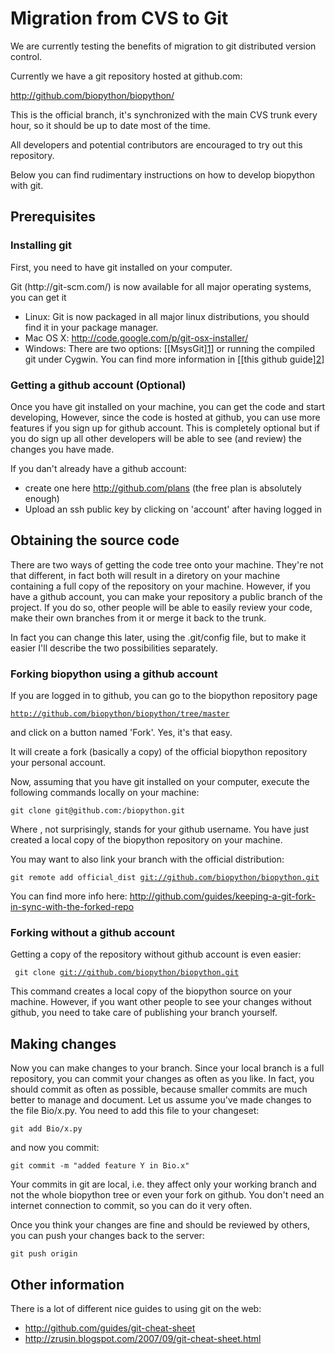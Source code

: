 = Migration from CVS to Git =

We are currently testing the benefits of migration to git distributed version control.

Currently we have a git repository hosted at github.com:

http://github.com/biopython/biopython/

This is the official branch, it's synchronized with the main CVS trunk every hour, so it should be up to date most of the time.

All developers and potential contributors are encouraged to try out this repository. 

Below you can find rudimentary instructions on how to develop biopython with git.

== Prerequisites ==

=== Installing git ===

First, you need to have git installed on your computer. 

Git (http://git-scm.com/) is now available for  all major operating systems, you can get it 
* Linux: Git is now packaged in all major linux distributions, you should find it in your package manager.
* Mac OS X: http://code.google.com/p/git-osx-installer/
* Windows: There are two options:  [[MsysGit][http://code.google.com/p/msysgit/]] or running the compiled git under Cygwin. You can find more information in [[this github guide][http://github.com/guides/using-git-and-github-for-the-windows-for-newbies]]


=== Getting a github account (Optional) ===

Once you have git installed on your machine, you can get the code and start developing,
However, since the code is hosted at github, you can use more features if you sign up for github account. 
This is completely optional but if you do sign up all other developers will be able to see (and review) the changes you have made. 

If you dan't already have a github account:
* create one here http://github.com/plans (the free plan is absolutely enough)
* Upload an ssh public key by clicking on 'account' after having logged in 

== Obtaining the source code==

There are two ways of getting the code tree onto your machine. They're not that different, in fact both will result in a diretory on your machine containing a full copy of the repository on your machine. However, if you have a github account, you can make your repository a public branch of the project. If you do so, other people will be able to easily review your code, make their own branches from it or merge it back to the trunk.

In fact you can change this later, using the .git/config file, but to make it easier I'll describe the two possibilities separately.

=== Forking biopython using a github account ===

If you are logged in to github, you can go to the biopython repository page
 http://github.com/biopython/biopython/tree/master
and click on a button named 'Fork'. Yes, it's that easy. 

It will create a fork (basically a copy) of the official biopython repository your
personal account. 

Now, assuming that you have git installed on your computer, execute the following commands locally on your machine:

 git clone git@github.com:<your username>/biopython.git

Where <your username>, not surprisingly, stands for your github username.
You have just created a local copy of the biopython repository on your machine.

You may want to also link your branch with the official distribution:

 git remote add official_dist git://github.com/biopython/biopython.git

You can find more info here:
http://github.com/guides/keeping-a-git-fork-in-sync-with-the-forked-repo

=== Forking without a github account ===

Getting a copy of the repository without github account is even easier:
 
  git clone git://github.com/biopython/biopython.git

This command creates a local copy of the biopython source on your machine. However, if you want other people to see your changes without github, you need to take care of publishing your branch yourself.

== Making changes == 

Now you can make changes to your branch. Since your local branch is a full repository, you can commit your changes as often as you like. In fact, you should commit as often as possible, because smaller commits are much better to manage and document. Let us assume you've made changes to the file Bio/x.py. You need to add this file to your changeset:
 git add Bio/x.py
and now you commit:
 git commit -m "added feature Y in Bio.x"

Your commits in git are local, i.e. they affect only your working branch and not the whole biopython tree or even your fork on github. You don't need an internet connection to commit, so you can do it very often. 


Once you think your changes are fine and should be reviewed by others, you can push your changes back to the server:
 git push origin


== Other information ==

There is a lot of different nice guides to using git on the web:
* http://github.com/guides/git-cheat-sheet
* http://zrusin.blogspot.com/2007/09/git-cheat-sheet.html